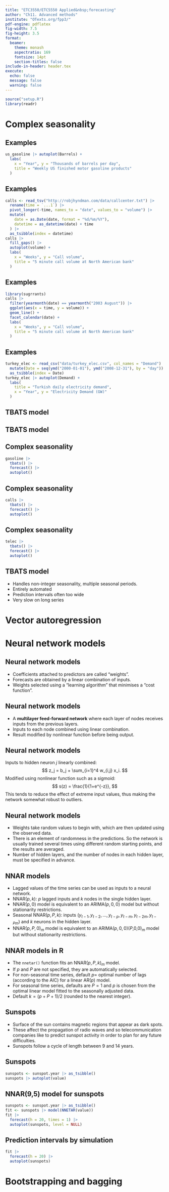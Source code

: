 ```yaml
---
title: "ETC3550/ETC5550 Applied&nbsp;forecasting"
author: "Ch11. Advanced methods"
institute: "OTexts.org/fpp3/"
pdf-engine: pdflatex
fig-width: 7.5
fig-height: 3.5
format:
  beamer:
    theme: monash
    aspectratio: 169
    fontsize: 14pt
    section-titles: false
include-in-header: header.tex
execute:
  echo: false
  message: false
  warning: false
---
```



```r
source("setup.R")
library(readr)
```

# Complex seasonality

## Examples

```r
us_gasoline |> autoplot(Barrels) +
  labs(
    x = "Year", y = "Thousands of barrels per day",
    title = "Weekly US finished motor gasoline products"
  )
```

## Examples

```r
calls <- read_tsv("http://robjhyndman.com/data/callcenter.txt") |>
  rename(time = `...1`) |>
  pivot_longer(-time, names_to = "date", values_to = "volume") |>
  mutate(
    date = as.Date(date, format = "%d/%m/%Y"),
    datetime = as_datetime(date) + time
  ) |>
  as_tsibble(index = datetime)
calls |>
  fill_gaps() |>
  autoplot(volume) +
  labs(
    x = "Weeks", y = "Call volume",
    title = "5 minute call volume at North American bank"
  )
```

## Examples

```r
library(sugrrants)
calls |>
  filter(yearmonth(date) == yearmonth("2003 August")) |>
  ggplot(aes(x = time, y = volume)) +
  geom_line() +
  facet_calendar(date) +
  labs(
    x = "Weeks", y = "Call volume",
    title = "5 minute call volume at North American bank"
  )
```

## Examples

```r
turkey_elec <- read_csv("data/turkey_elec.csv", col_names = "Demand") |>
  mutate(Date = seq(ymd("2000-01-01"), ymd("2008-12-31"), by = "day")) |>
  as_tsibble(index = Date)
turkey_elec |> autoplot(Demand) +
  labs(
    title = "Turkish daily electricity demand",
    x = "Year", y = "Electricity Demand (GW)"
  )
```

## TBATS model

\begin{alertblock}{\Large TBATS}
\textbf{\Large T}rigonometric terms for seasonality\\
\textbf{\Large B}ox-Cox transformations for heterogeneity\\
\textbf{\Large A}RMA errors for short-term dynamics\\
\textbf{\Large T}rend (possibly damped)\\
\textbf{\Large S}easonal (including multiple and\\\hfill non-integer periods)
\end{alertblock}

## TBATS model
\vspace*{-0.8cm}\fontsize{13}{14}\sf

\begin{align*}
y_t&= \text{observation at time $t$}\\
y_t^{(\omega)} &= \begin{cases} (y_t^\omega-1)/\omega & \text{if $\omega\ne0$};\\
\log y_t & \text{if $\omega=0$}.\end{cases}\hspace*{10cm}\\
y_t^{(\omega)} &= \ell_{t-1} + \phi b_{t-1} + \sum_{i=1}^M s_{t-m_i}^{(i)} + d_t\\
\ell_t &= \ell_{t-1} + \phi b_{t-1} + \alpha d_t\\
b_t &= (1-\phi) b + \phi b_{t-1} + \beta d_{t}\\
d_t &= \sum_{i=1}^p \phi_i d_{t-i} + \sum_{j=1}^q \theta_j \varepsilon_{t-j} + \varepsilon_t\\
s_t^{(i)} &= \sum_{j=1}^{k_i} s_{j,t}^{(i)}
\end{align*}
\begin{textblock}{8}(4.3,7.5)
\begin{align*}
s_{j,t}^{(i)} &= \phantom{-}s_{j,t-1}^{(i)}\cos \lambda_j^{(i)} + s_{j,t-1}^{*(i)}\sin \lambda_j^{(i)} + \gamma_1^{(i)} d_t\\
s_{j,t}^{(i)} &= -s_{j,t-1}^{(i)}\sin \lambda_j^{(i)} + s_{j,t-1}^{*(i)}\cos \lambda_j^{(i)} + \gamma_2^{(i)} d_t
\end{align*}
\end{textblock}

\only<2->{\begin{textblock}{5}(7.3,1.8)\begin{block}{}Box-Cox transformation\end{block}\end{textblock}}
\only<3->{\begin{textblock}{5}(7.3,3.4)\begin{block}{}$M$ seasonal periods\end{block}\end{textblock}}
\only<4->{\begin{textblock}{5}(7.3,4.7)\begin{block}{}global and local trend\end{block}\end{textblock}}
\only<5->{\begin{textblock}{5}(7.3,6.0)\begin{block}{}ARMA error\end{block}\end{textblock}}
\only<6->{\begin{textblock}{5}(7.3,7.3)\begin{block}{}Fourier-like seasonal terms\end{block}\end{textblock}}

\only<7>{\begin{textblock}{4}(2.5,2.5)\large\begin{alertblock}{TBATS}
\textbf{T}rigonometric\\
\textbf{B}ox-Cox\\
\textbf{A}RMA\\
\textbf{T}rend\\
\textbf{S}easonal
\end{alertblock}\end{textblock}}

## Complex seasonality
\fontsize{12}{14}\sf

```r
gasoline |>
  tbats() |>
  forecast() |>
  autoplot()
```

## Complex seasonality
\fontsize{12}{14}\sf

```r
calls |>
  tbats() |>
  forecast() |>
  autoplot()
```

## Complex seasonality
\fontsize{12}{14}\sf

```r
telec |>
  tbats() |>
  forecast() |>
  autoplot()
```

## TBATS model

\begin{alertblock}{\Large TBATS}\fontsize{13.5}{19}\sf
\textbf{\Large T}rigonometric terms for seasonality\\
\textbf{\Large B}ox-Cox transformations for heterogeneity\\
\textbf{\Large A}RMA errors for short-term dynamics\\
\textbf{\Large T}rend (possibly damped)\\
\textbf{\Large S}easonal (including multiple and non-integer periods)
\end{alertblock}\vspace*{0.1cm}\fontsize{13}{15}\sf

* Handles non-integer seasonality, multiple seasonal periods.
* Entirely automated
* Prediction intervals often too wide
* Very slow on long series

\vspace*{10cm}

# Vector autoregression

# Neural network models

## Neural network models

\alert{Simplest version: linear regression}

\begin{tikzpicture}[shorten >=1pt,->,draw=black!50, node distance=2.5cm]
    \tikzstyle{every pin edge}=[<-,shorten <=1pt]
    \tikzstyle{neuron}=[circle,fill=black!25,minimum size=17pt,inner sep=0pt]
    \tikzstyle{input neuron}=[neuron, fill=green!50];
    \tikzstyle{output neuron}=[neuron, fill=red!50];
    \tikzstyle{hidden neuron}=[neuron, fill=blue!50];
    \tikzstyle{annot} = [text width=4em, text centered]
    % Draw the input layer nodes
    \foreach \name / \y in {1,...,4}
    % This is the same as writing \foreach \name / \y in {1/1,2/2,3/3,4/4}
        \node[input neuron, pin=left:Input \#\y] (I-\name) at (0,-\y) {};
    % Draw the output layer node
    \node[output neuron,pin={[pin edge={->}]right:Output}, right of=I-2, yshift=-0.5cm] (O) {};
    % Connect every node in the  layer with the output layer
    \foreach \source in {1,...,4}
        \path (I-\source) edge (O);
    % Annotate the layers
    \node[annot] (input) {Input layer};
    \node[annot,right of=input] {Output layer};
\end{tikzpicture}\pause\fontsize{12}{14}\sf\vspace*{-0.2cm}

* Coefficients attached to predictors are called "weights".
* Forecasts are obtained by a linear combination of inputs.
* Weights selected using a "learning algorithm" that minimises a "cost function".

## Neural network models

\alert{Nonlinear model with one hidden layer}

\begin{tikzpicture}[shorten >=1pt,->,draw=black!50, node distance=2.5cm]
    \tikzstyle{every pin edge}=[<-,shorten <=1pt]
    \tikzstyle{neuron}=[circle,fill=black!25,minimum size=17pt,inner sep=0pt]
    \tikzstyle{input neuron}=[neuron, fill=green!50];
    \tikzstyle{output neuron}=[neuron, fill=red!50];
    \tikzstyle{hidden neuron}=[neuron, fill=blue!50];
    \tikzstyle{annot} = [text width=4em, text centered]
    % Draw the input layer nodes
    \foreach \name / \y in {1,...,4}
    % This is the same as writing \foreach \name / \y in {1/1,2/2,3/3,4/4}
        \node[input neuron, pin=left:Input \#\y] (I-\name) at (0,-\y) {};
    % Draw the hidden layer nodes
    \foreach \name / \y in {1,...,3}
        \path[yshift=-.5cm]
            node[hidden neuron] (H-\name) at (2.5cm,-\y cm) {};
    % Draw the output layer node
    \node[output neuron,pin={[pin edge={->}]right:Output}, right of=H-2] (O) {};
    % Connect every node in the input layer with every node in the
    % hidden layer.
    \foreach \source in {1,...,4}
        \foreach \dest in {1,...,3}
            \path (I-\source) edge (H-\dest);
    % Connect every node in the hidden layer with the output layer
    \foreach \source in {1,...,3}
        \path (H-\source) edge (O);
    % Annotate the layers
    \node[annot,above of=H-2, node distance=2.5cm] (hl) {Hidden layer};
    \node[annot,left of=hl] {Input layer};
    \node[annot,right of=hl] {Output layer};
\end{tikzpicture}
\pause\vspace*{-0.1cm}\fontsize{13}{13}\sf
* A **multilayer feed-forward network** where each layer of nodes receives inputs from the previous layers.
* Inputs to each node combined using linear combination.
* Result modified by nonlinear function before being output.

## Neural network models

Inputs to hidden neuron $j$ linearly combined:
$$
z_j = b_j + \sum_{i=1}^4 w_{i,j} x_i.
$$
Modified using nonlinear function such as a sigmoid:
$$
s(z) = \frac{1}{1+e^{-z}},
$$
This tends to reduce the effect of extreme input values, thus making the network somewhat robust to outliers.

## Neural network models

* Weights take random  values to begin with, which are then updated using the observed data.
* There is an element of randomness in the predictions. So the network is usually trained several times using different random starting points, and the results are averaged.
* Number of hidden layers, and the number of nodes in each hidden layer, must be specified in advance.

## NNAR models
\fontsize{14}{15}\sf

* Lagged values of the time series can be used as inputs to a neural network.
* NNAR($p,k$): $p$ lagged inputs and $k$ nodes in the single hidden layer.
* NNAR($p,0$) model is equivalent to an ARIMA($p,0,0$) model but without stationarity restrictions.
* Seasonal NNAR($p,P,k$): inputs $(y_{t-1},y_{t-2},\dots,y_{t-p},y_{t-m},y_{t-2m},y_{t-Pm})$ and $k$ neurons in the hidden layer.
* NNAR($p,P,0$)$_m$ model is equivalent to an ARIMA($p,0,0$)($P$,0,0)$_m$ model but without stationarity restrictions.

## NNAR models in R
\fontsize{14}{16}\sf

* The `nnetar()` function fits an NNAR($p,P,k$)$_m$ model.
* If $p$ and $P$ are not specified, they are automatically selected.
* For non-seasonal time series, default $p=$ optimal number of lags (according to the AIC) for a linear AR($p$) model.
* For seasonal time series, defaults are $P=1$ and $p$ is chosen from the optimal linear model fitted to the seasonally adjusted data.
* Default $k=(p+P+1)/2$ (rounded to the nearest integer).

## Sunspots

* Surface of the sun contains magnetic regions that appear as dark spots.
* These affect the propagation of radio waves and so telecommunication companies like to predict sunspot activity in order to plan for any future difficulties.
* Sunspots follow a cycle of length between 9 and 14 years.

## Sunspots
\fontsize{11}{11}\sf

```r
sunspots <- sunspot.year |> as_tsibble()
sunspots |> autoplot(value)
```

## NNAR(9,5) model for sunspots
\fontsize{11}{11}\sf

```r
sunspots <- sunspot.year |> as_tsibble()
fit <- sunspots |> model(NNETAR(value))
fit |>
  forecast(h = 20, times = 1) |>
  autoplot(sunspots, level = NULL)
```

## Prediction intervals by simulation
\fontsize{11}{11}\sf

```r
fit |>
  forecast(h = 20) |>
  autoplot(sunspots)
```

# Bootstrapping and bagging
